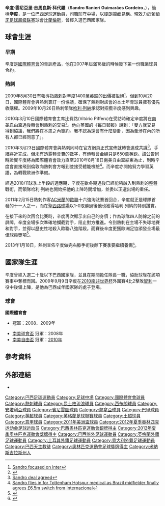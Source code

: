 {{noteTA
|G1=Football
|G2=英超
|G3=FAcup
|T=zh-hans:桑德罗·拉涅利;zh-hk:辛度·雲尼亞里;zh-tw:辛杜奴·拉涅利;
|1=zh-hans:桑德罗;zh-hk:辛度;zh-tw:辛杜奴;
|2=zh-hans:拉涅利;zh-hk:雲尼亞里;zh-tw:拉涅利;
}}
{{Football player infobox
| playername= 辛度<br />''Sandro''
| image          = SandroRanieri.jpg
| image_size     = 
| fullname       = Sandro Raniere<br>Guimarães Cordeiro<ref>{{cite web|url=http://www.sandroraniere.com/Perfil.asp?lg=en|title=Sandro Raniere|publisher=sandroraniere.com|accessdate=1 August 2012|deadurl=yes|archiveurl=https://web.archive.org/web/20120402103048/http://www.sandroraniere.com/Perfil.asp?lg=en|archivedate=2012-04-02}}</ref>
| birth_date     = {{Birth date and age|1989|3|15|df=y}}
| birth_place    = 巴西[[米纳斯吉拉斯州|米纳斯吉拉斯州]][[里亞希紐|里亞希紐]]
| height         = {{convert|1.87|m|abbr=on}}<ref>{{cite web |url= http://www.goal.com/en/people/brazil/27580/sandro# |title= Goal.com - Sandro |author=<!--Staff writer(s); no by-line.--> |date= 2015 |publisher= Goal.com |accessdate= 10 January 2015}}</ref>
| position = [[防守中場|防守中場]]
| currentclub    = [[比蘭倫斯SAD|比蘭倫斯]]
| clubnumber     = 
| youthyears1    = 2005–2007
| youthclubs1    = [[國際體育會|國際體育會]]
| years1         = 2007–2010
| clubs1         = [[國際體育會|國際體育會]]
| caps1          = 68
| goals1         = 4
| years2         = 2010–2014
| clubs2         = [[托特纳姆热刺足球俱乐部|熱刺]]
| caps2          = 81
| goals2         = 3
| years3         = 2014–2017
| clubs3         = [[女王公园巡游者足球俱乐部|女王公园巡游者]]
| caps3          = 28
| goals3         = 1
| years4         = 2016
| clubs4         = → [[西布罗姆维奇足球俱乐部|西布罗姆维奇]]
| caps4          = 12
| goals4         = 0
| years5         = 2017–2018
| clubs5         = {{tsl|en|Antalyaspor||安塔萊亞}}
| caps5          = 15
| goals5         = 0
| years6         = 2018
| clubs6         = →[[贝内文托足球俱乐部|賓尼雲圖]]
| caps6          = 14
| goals6         = 1
| years7         = 2018–2020
| clubs7         = [[熱拿亞足球會|熱拿亞]]
| caps7          = 13
| goals7         = 0
| years8         = 2019
| clubs8         = → [[烏迪內斯足球俱樂部|烏甸尼斯]]
| caps8          = 12
| goals8         = 0
| years9         = 2020
| clubs9         = [[戈亞斯體育會|戈亞斯]]
| caps9          = 17
| goals9         = 0
| years10         = 2021–
| clubs10         = [[比蘭倫斯SAD|比蘭倫斯]]
| caps10          = 0
| goals10         = 0
| nationalyears1 = 2008-2009
| nationalteam1 = [[巴西國家足球隊|巴西U20]]
| nationalcaps1 = 8 
| nationalgoals1 = 1
| nationalyears2 = 2012
| nationalteam2 = [[巴西23歲以下國家足球隊|巴西U23]]
| nationalcaps2 = 7
| nationalgoals2 = 2
| nationalyears3 = 2009–2012
| nationalteam3 = [[巴西國家足球隊|巴西]]
| nationalcaps3 = 17
| nationalgoals3 = 1 
| medaltemplates = {{MedalCountry| {{BRA}}}} <!--{{MedalSport|Men's [[Football_at_the_Summer_Olympics|Football]]}} -->
{{MedalCompetition|[[奧林匹克運動會|奧林匹克運動會]]}}
{{MedalSilver | [[2012年夏季奧林匹克運動會|2012年倫敦]] | [[2012年夏季奧林匹克運動會足球比賽|團隊]]}}
| pcupdate = 2020年1月18日
| ntupdate = 2013年1月19日
}}

'''辛度·雲尼亞里·吉馬良斯·科代羅'''（'''Sandro Ranieri Guimarães Cordeiro'''，{{bd|1989年|3月15日|catIDx=Sandro Ranieri Guimarães Cordeiro}}），簡稱'''辛度'''，是一位[[巴西|巴西]][[足球|足球]][[運動員|運動員]]，司職[[防守中場|防守中場]]，以硬朗攔截見稱。現效力於[[葡萄牙足球超级联赛|葡萄牙足球超级联赛]]球會[[比蘭倫斯SAD|比蘭倫斯]]，曾經入選巴西國家隊。

== 球會生涯 ==
=== 早期 ===
辛度是[[國際體育會|國際體育會]]的青訓產品，他在2007年屆滿18歲的時候簽下第一份職業球員合約。

=== 熱刺 ===
2009年8月30日有報導指[[熱刺|熱刺]]對辛度1400萬[[英鎊|英鎊]]的出價被拒絕<ref>[http://www.skysports.com/story/0,19528,11675_5524530,00.html Sandro focused on Inter]</ref>。但到10月20日，國際體育會與熱刺簽訂一份協議，確保了熱刺對該會的本土年青球員擁有優先收購權。2009年10月26日熱刺領隊[[哈利·列納|哈利·列納]]承認對招攬辛度感到興趣。

2010年3月10日國際體育會主席比費路(Vitório Piffero)在受訪時確定辛度將在[[南美自由盃|南美自由盃]]過後轉會到熱刺的交易<ref>{{Cite web |url=http://www.onenewspage.com/news/Sports/20100310/9009503/Internacional-starlet-Sandro-Tottenham-will-redo-their-offer.htm |title=Internacional starlet Sandro: Tottenham will redo their offer |access-date=2011-06-07 |archive-url=https://web.archive.org/web/20110715002449/http://www.onenewspage.com/news/Sports/20100310/9009503/Internacional-starlet-Sandro-Tottenham-will-redo-their-offer.htm |archive-date=2011-07-15 |dead-url=yes }}</ref>。他向英國的《每日郵報》說到：「雙方就交易得到協議，我們將在本周之內簽約。我不認為還會有什麼變卦，因為牽涉在內的所有人都已經同意了」。

2010年3月23日國際體育會與熱刺同時在官方網頁正式宣佈就轉會達成共識<ref>[http://www.tottenhamhotspur.com/news/articles/sando-deal-agreed-230310.html Sandro deal agreed]</ref>，手續將近完成，但未有透露轉會費的數字，有傳轉會金額只是650萬英鎊。該公告同時證實辛度將為國際體育會效力直至2010年8月18日南美自由盃結束為止，到時辛度會直接飛到倫敦向熱刺會方報到並接受體能檢驗<ref>[http://www.dailymail.co.uk/sport/football/article-1259956/Sandro-flies-Tottenham-Hotspur-medical-Brazil-midfielder-finally-agrees-6-5m-switch-Internacional.html Sandro flies in for Tottenham Hotspur medical as Brazil midfielder finally agrees £6.5m switch from Internacional]</ref>。而辛度亦開始努力學習英語，為轉戰歐洲作準備。

經過2010/11球季上半段的適應期，辛度在歇冬期過後已經能夠融入到熱刺的整體戰術，而領隊哈利·列納也開始把他的上陣時間增加，並委以正選出場的重任。

2011年2月15日熱刺作客[[AC米蘭|AC米蘭]]的[[歐聯|歐聯]]十六強淘汰賽首回合，辛度就正是球隊首發的十一人之一，而在[[聖西路球場|聖西路球場]]以1-0取勝過後他也獲得哈利·列納的特別讚賞。

在接下來的次回合比賽時，辛度再次顯示出自己的身價；作為球隊四人防線之前的屏障，辛度全場多次準確地攔截對手，阻止對方推進。令到熱刺在主場不失球地賽和對手，並得以歷史性地殺入歐聯八強階段，而賽後辛度更獲歐洲足協頒發全場最佳球員獎項<ref>{{cite web|title=Match Report. Tottenham v AC Milan - 9th March 2011. Sky Sports|url=http://www.skysports.com/football/match_report/0,19764,11065_3349249,00.html|publisher=SkySports|date=09/03/2011|accessdate=2011-03-10|archive-date=2011-06-05|archive-url=https://web.archive.org/web/20110605120506/http://www.skysports.com/football/match_report/0,19764,11065_3349249,00.html|dead-url=no}}</ref>。

2013年1月18日，熱刺宣佈辛度做完右膝手術後餘下賽季要繼續養傷<small><ref>{{cite news |language=en |url=http://www.bbc.co.uk/sport/0/football/21084416 |title=Tottenham midfielder Sandro out for season after knee surgery |publisher=BBC Sport |date=2013-01-18 |accessdate=2013-01-19}}</ref></small>。

== 國家隊生涯 ==
辛度曾經入選二十歲以下巴西國家隊，並且在{{tsl|en|2009 South American Youth Championship||2009南美青年錦標賽}}期間擔任隊長一職，協助球隊在該項賽事中奪標而回。2009年9月9日辛度在[[2010年世界盃足球賽|2010南非世界杯]]外圍賽4比2擊敗[[智利|智利]]一役中後備上陣，是他為巴西成年國家隊的處子登場。

=== 球會 ===
'''國際體育會'''
*{{tsl|en|Campeonato Gaúcho||南里奧格蘭德州}} 冠軍：2008、2009年
*[[南美球會盃|南美球會盃]] 冠軍：2008年
*[[南美解放者杯|南美自由盃]] 冠軍：[[2010年南美解放者杯|2010年]]

== 參考資料 ==
{{Reflist}}

== 外部連結 ==
* {{FIFA player|305066|Sandro Ranieri Guimarães Cordeiro}}

{{2011年美洲國家盃足球賽巴西參賽名單}}
{{2012年奥运会男子足球巴西参赛名单}}

{{DEFAULTSORT:Sandro Ranieri Guimaraes Cordeiro}}

[[Category:巴西足球運動員|Category:巴西足球運動員]]
[[Category:足球中場|Category:足球中場]]
[[Category:國際體育會球員|Category:國際體育會球員]]
[[Category:熱刺球員|Category:熱刺球員]]
[[Category:昆士柏流浪球員|Category:昆士柏流浪球員]]
[[Category:西布朗球員|Category:西布朗球員]]
[[Category:安塔利亞球員|Category:安塔利亞球員]]
[[Category:賓尼雲圖球員|Category:賓尼雲圖球員]]
[[Category:熱拿亞球員|Category:熱拿亞球員]]
[[Category:巴甲球員|Category:巴甲球員]]
[[Category:英超球員|Category:英超球員]]
[[Category:英格蘭足球聯賽球員|Category:英格蘭足球聯賽球員]]
[[Category:土超球員|Category:土超球員]]
[[Category:意甲球員|Category:意甲球員]]
[[Category:2011年美洲盃球員|Category:2011年美洲盃球員]]
[[Category:2012年夏季奥林匹克运动会足球运动员|Category:2012年夏季奥林匹克运动会足球运动员]]
[[Category:巴西奧林匹克運動會銀牌得主|Category:巴西奧林匹克運動會銀牌得主]]
[[Category:2012年夏季奧林匹克運動會獎牌得主|Category:2012年夏季奧林匹克運動會獎牌得主]]
[[Category:巴西旅外足球運動員|Category:巴西旅外足球運動員]]
[[Category:英格蘭外籍足球運動員|Category:英格蘭外籍足球運動員]]
[[Category:土耳其外籍足球運動員|Category:土耳其外籍足球運動員]]
[[Category:意大利外籍足球運動員|Category:意大利外籍足球運動員]]
[[Category:巴西天主教徒|Category:巴西天主教徒]]
[[Category:奧林匹克運動會足球獎牌得主|Category:奧林匹克運動會足球獎牌得主]]
[[Category:米納斯吉拉斯州人|Category:米納斯吉拉斯州人]]